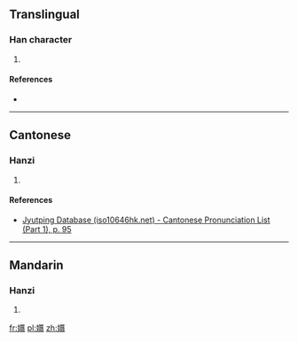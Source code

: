 ==Translingual==

===Han character===
{{Han char|rn=38|rad=女|as=17|sn=20|four=|canj=VHAT|ids=⿰女簋}}

# {{defn|Han|sort=女17}}

====References====
* {{Han ref|kx=0274.050|dkj=06888|dj=0542.210|hdz=21090.100|uh=5B42|ud=23362}}

----

==Cantonese==

===Hanzi===
{{yue-hanzi|jyut=[[giu2]]|y=giu2}}

# {{defn|lang=yue|sort=女17}}

====References====
* [http://www.iso10646hk.net/jp/document/download.jsp Jyutping Database (iso10646hk.net) - Cantonese Pronunciation List (Part 1), p. 95]

----

==Mandarin==

===Hanzi===
{{cmn-hanzi|pin=[[jiǎo]] ([[jiao3]])|wg=chiao<sup>3</sup>}}

# {{defn|lang=cmn|sort=女17}}

[[fr:孂]]
[[pl:孂]]
[[zh:孂]]
